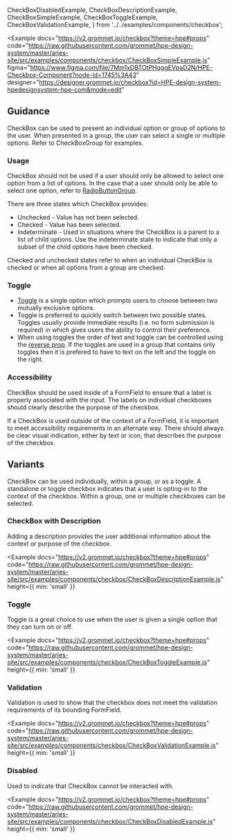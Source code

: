   CheckBoxDisabledExample,
  CheckBoxDescriptionExample,
  CheckBoxSimpleExample,
  CheckBoxToggleExample,
  CheckBoxValidationExample,
} from '../../examples/components/checkbox';

<Example
  docs="https://v2.grommet.io/checkbox?theme=hpe#props"
  code="https://raw.githubusercontent.com/grommet/hpe-design-system/master/aries-site/src/examples/components/checkbox/CheckBoxSimpleExample.js"
  figma="https://www.figma.com/file/7Mm1xDBTOtPHqggEVpaD2N/HPE-Checkbox-Component?node-id=1745%3A43"
  designer="https://designer.grommet.io/checkbox?id=HPE-design-system-hpedesignsystem-hpe-com&mode=edit"
>
  <CheckBoxSimpleExample />
</Example>

## Guidance

CheckBox can be used to present an individual option or group of options to the user. When presented in a group, the user can select a single or multiple options. Refer to CheckBoxGroup for examples.

### Usage

CheckBox should not be used if a user should only be allowed to select one option from a list of options. In the case that a user should only be able to select one option, refer to [RadioButtonGroup](/components/radiobuttongroup).

There are three states which CheckBox provides:

- Unchecked - Value has not been selected.
- Checked - Value has been selected.
- Indeterminate - Used in situations where the CheckBox is a parent to a list of child options. Use the indeterminate state to indicate that only a subset of the child options have been checked.

Checked and unchecked states refer to when an individual CheckBox is checked or when all options from a group are checked.

### Toggle

- [Toggle](#toggle) is a single option which prompts users to choose between two mutually exclusive options.
- Toggle is preferred to quickly switch between two possible states. Toggles usually provide immediate results (i.e. no form submission is required) in which gives users the ability to control their preference.
- When using toggles the order of text and toggle can be controlled using the [reverse prop](https://v2.grommet.io/checkbox?theme=hpe#reverse). If the toggles 
are used in a group that contains only toggles then it is prefered to have to text on the left and the toggle on the right.


### Accessibility

CheckBox should be used inside of a FormField to ensure that a label is properly associated with the input. The labels on individual checkboxes should clearly describe the purpose of the checkbox.

If a CheckBox is used outside of the context of a FormField, it is important to meet accessibility requirements in an alternate way. There should always be clear visual indication, either by text or icon, that describes the purpose of the checkbox.

## Variants

CheckBox can be used individually, within a group, or as a toggle. A standalone or toggle checkbox indicates that a user is opting-in to the context of the checkbox. Within a group, one or multiple checkboxes can be selected.

### CheckBox with Description

Adding a description provides the user additional information about the context or purpose of the checkbox.

<Example
  docs="https://v2.grommet.io/checkbox?theme=hpe#props"
  code="https://raw.githubusercontent.com/grommet/hpe-design-system/master/aries-site/src/examples/components/checkbox/CheckBoxDescriptionExample.js"
  height={{ min: 'small' }}
>
  <CheckBoxDescriptionExample />
</Example>

### Toggle

Toggle is a great choice to use when the user is given a single option that they can turn on or off.

<Example
  docs="https://v2.grommet.io/checkbox?theme=hpe#props"
  code="https://raw.githubusercontent.com/grommet/hpe-design-system/master/aries-site/src/examples/components/checkbox/CheckBoxToggleExample.js"
  height={{ min: 'small' }}
>
  <CheckBoxToggleExample />
</Example>

### Validation

Validation is used to show that the checkbox does not meet the validation requirements of its bounding FormField.

<Example
  docs="https://v2.grommet.io/checkbox?theme=hpe#props"
  code="https://raw.githubusercontent.com/grommet/hpe-design-system/master/aries-site/src/examples/components/checkbox/CheckBoxValidationExample.js"
  height={{ min: 'small' }}
>
  <CheckBoxValidationExample />
</Example>

### Disabled

Used to indicate that CheckBox cannot be interacted with.

<Example
  docs="https://v2.grommet.io/checkbox?theme=hpe#props"
  code="https://raw.githubusercontent.com/grommet/hpe-design-system/master/aries-site/src/examples/components/checkbox/CheckBoxDisabledExample.js"
  height={{ min: 'small' }}
>
  <CheckBoxDisabledExample />
</Example>
